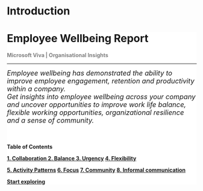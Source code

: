 Introduction
=====================================

<div class="jumbotron" style="background-color:#FFFFFF;">
<!--<img src="Microsoft-Viva-Insights-logo.png" style="float:right;width:180px;height:180px;">-->
  <h1 class="display-4">Employee Wellbeing Report</h1>
  <p class="lead" style="color:gray;"> <B> Microsoft Viva | Organisational Insights </B></p>
  <hr class="my-4">
  <p>  <font size="+1"> <em> Employee wellbeing has demonstrated the ability to improve employee engagement, retention and productivity within a company. 
  <br> Get insights into employee wellbeing across your company and uncover opportunities to improve work life balance, flexible working opportunities, organizational resilience and a sense of community. </em> </font></p>
  <br>
  <h4>Table of Contents</p>
  <div class="row">
  <div class="col-md-6">
  <div class="list-group">
  <a href="#collaboration" class="list-group-item">1. Collaboration </a>
  <a href="#balance" class="list-group-item">2. Balance </a>
  <a href="#urgency" class="list-group-item">3. Urgency</a>
  <a href="#flexibility" class="list-group-item">4. Flexibility </a>
  
  </div>
  </div>
  <div class="col-md-6">
  <div class="list-group">
  <a href="#activity-patterns" class="list-group-item">5. Activity Patterns</a>
  <a href="#focus" class="list-group-item">6. Focus</a>
  <a href="#community" class="list-group-item">7. Community</a>
  <a href="#informal-communication" class="list-group-item">8. Informal communication</a>
  </div>
  </div>
  </div>
  <p class="lead">
    <a class="btn btn-primary btn-lg" href="#balance" role="button">Start exploring</a>
  </p>
</div>
<br>
